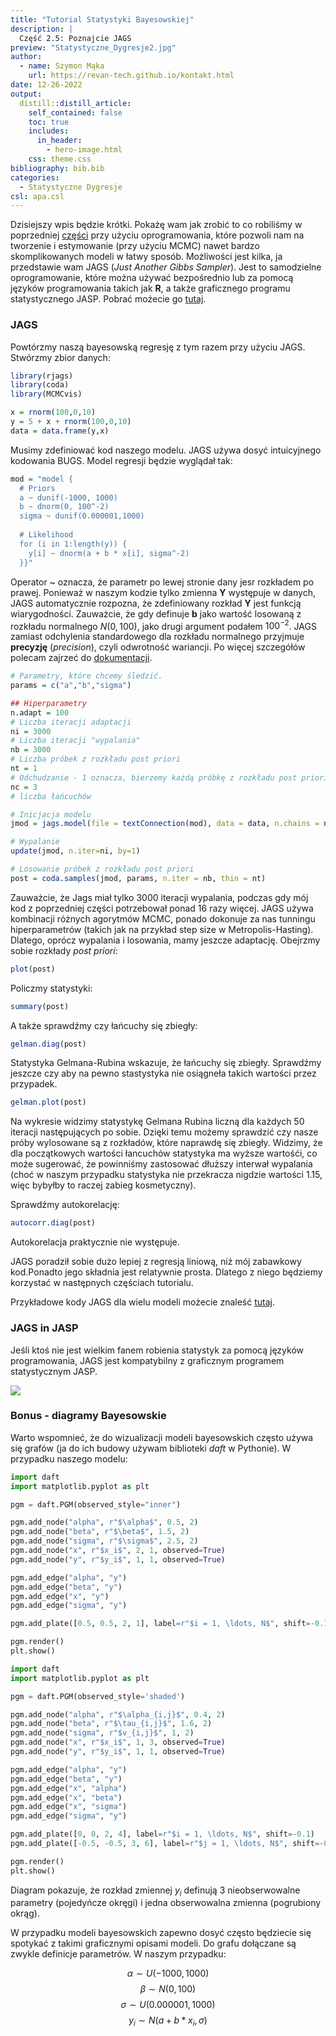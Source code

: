 ```yaml
---
title: "Tutorial Statystyki Bayesowskiej"
description: |
  Część 2.5: Poznajcie JAGS 
preview: "Statystyczne_Dygresje2.jpg"
author:
  - name: Szymon Mąka
    url: https://revan-tech.github.io/kontakt.html
date: 12-26-2022
output:
  distill::distill_article:
    self_contained: false
    toc: true
    includes:
      in_header:
        - hero-image.html
    css: theme.css  
bibliography: bib.bib
categories: 
  - Statystyczne Dygresje
csl: apa.csl
---
```


Dzisiejszy wpis będzie krótki. Pokażę wam jak zrobić to co robiliśmy w poprzedniej <span style="color:blue">[części](https://revan-tech.github.io/posts/2022-10-30-tutorial-bayes-ii/)</span>  przy użyciu oprogramowania, które pozwoli nam na tworzenie i estymowanie (przy użyciu MCMC) nawet bardzo skomplikowanych modeli w łatwy sposób. Możliwości jest kilka, ja przedstawie wam JAGS (*Just Another Gibbs Sampler*). Jest to samodzielne oprogramowanie, które można używać bezpośrednio lub za pomocą języków programowania takich jak **R**, a także graficznego programu statystycznego JASP. Pobrać możecie go <span style="color:blue">[tutaj](https://mcmc-jags.sourceforge.io/
)</span>.

### JAGS

Powtórzmy naszą bayesowską regresję z tym razem przy użyciu JAGS. Stwórzmy zbior danych:

```r

library(rjags)
library(coda)
library(MCMCvis)

x = rnorm(100,0,10)
y = 5 + x + rnorm(100,0,10)
data = data.frame(y,x)
```

Musimy zdefiniować kod naszego modelu. JAGS używa dosyć intuicyjnego kodowania BUGS. Model regresji będzie wyglądał tak:

```r
mod = "model {
  # Priors
  a ~ dunif(-1000, 1000)
  b ~ dnorm(0, 100^-2)
  sigma ~ dunif(0.000001,1000)
  
  # Likelihood
  for (i in 1:length(y)) {
    y[i] ~ dnorm(a + b * x[i], sigma^-2)
  }}"

```

Operator ~ oznacza, że parametr po lewej stronie dany jesr rozkładem po prawej. Ponieważ w naszym kodzie tylko zmienna **Y** występuje w danych, JAGS automatycznie rozpozna, że zdefiniowany rozkład **Y** jest funkcją wiarygodności. Zauważcie, że gdy definuje **b** jako wartość losowaną z rozkładu normalnego $N(0,100)$, jako drugi argument podałem $100^{-2}$. JAGS zamiast odchylenia standardowego dla rozkładu normalnego przyjmuje **precyzję** (*precision*), czyli odwrotność wariancji. Po więcej szczegółów polecam zajrzeć do <span style="color:blue">[dokumentacji](https://people.stat.sc.edu/hansont/stat740/jags_user_manual.pdf)</span>. 


```r

# Parametry, które chcemy śledzić. 
params = c("a","b","sigma")

## Hiperparametry
n.adapt = 100
# Liczba iteracji adaptacji
ni = 3000
# Liczba iteracji "wypalania"
nb = 3000
# Liczba próbek z rozkładu post priori
nt = 1
# Odchudzanie - 1 oznacza, bierzemy każdą próbkę z rozkładu post priori
nc = 3
# liczba łańcuchów

# Inicjacja modelu
jmod = jags.model(file = textConnection(mod), data = data, n.chains = nc, inits = NULL, n.adapt = n.adapt)

# Wypalanie
update(jmod, n.iter=ni, by=1)

# Losowanie próbek z rozkładu post priori
post = coda.samples(jmod, params, n.iter = nb, thin = nt)
```

Zauważcie, że Jags miał tylko 3000 iteracji wypalania, podczas gdy mój kod z poprzedniej części potrzebował ponad 16 razy więcej. JAGS używa kombinacji różnych agorytmów MCMC, ponado dokonuje za nas tunningu hiperparametrów (takich jak na przykład step size w Metropolis-Hasting). Dlatego, oprócz wypalania i losowania, mamy jeszcze adaptację. 
Obejrzmy sobie rozkłady *post priori*:

```r
plot(post)
```

Policzmy statystyki:

```r
summary(post)
```

A także sprawdźmy czy łańcuchy się zbiegły:

```r
gelman.diag(post)
```

Statystyka Gelmana-Rubina wskazuje, że łańcuchy się zbiegły. Sprawdźmy jeszcze czy aby na pewno stastystyka nie osiągneła takich wartości przez przypadek. 

```r
gelman.plot(post)
```

Na wykresie widzimy statystykę Gelmana Rubina liczną dla każdych 50 iteracji następujących po sobie. Dzięki temu możemy sprawdzić czy nasze próby wylosowane są z rozkładów, które naprawdę się zbiegły. Widzimy, że dla początkowych wartości łancuchów statystyka ma wyższe wartośći, co może sugerować, że powinniśmy zastosować dłuższy interwał wypalania (choć w naszym przypadku statystyka nie przekracza nigdzie wartości 1.15, więc bybyłby to raczej zabieg kosmetyczny).

Sprawdźmy autokorelację:

```r
autocorr.diag(post)
```

Autokorelacja praktycznie nie występuje. 

JAGS poradził sobie dużo lepiej z regresją liniową, niż mój zabawkowy kod.Ponadto jego składnia jest relatywnie prosta. Dlatego z niego będziemy korzystać w następnych częściach tutorialu. 

Przykładowe kody JAGS dla wielu modeli możecie znaleść <span style="color:blue">[tutaj](https://github.com/andrewcparnell/jags_examples)</span>.

### JAGS in JASP

Jeśli ktoś nie jest wielkim fanem robienia statystyk za pomocą języków programowania, JAGS jest kompatybilny z graficznym programem statystycznym JASP. 

![](JASP.png)


### Bonus - diagramy Bayesowskie

Warto wspomnieć, że do wizualizacji modeli bayesowskich często używa się grafów (ja do ich budowy używam biblioteki *daft* w Pythonie). W przypadku naszego modelu: 


```python
import daft
import matplotlib.pyplot as plt 

pgm = daft.PGM(observed_style="inner")

pgm.add_node("alpha", r"$\alpha$", 0.5, 2)
pgm.add_node("beta", r"$\beta$", 1.5, 2)
pgm.add_node("sigma", r"$\sigma$", 2.5, 2)
pgm.add_node("x", r"$x_i$", 2, 1, observed=True)
pgm.add_node("y", r"$y_i$", 1, 1, observed=True)

pgm.add_edge("alpha", "y")
pgm.add_edge("beta", "y")
pgm.add_edge("x", "y")
pgm.add_edge("sigma", "y")

pgm.add_plate([0.5, 0.5, 2, 1], label=r"$i = 1, \ldots, N$", shift=-0.1)

pgm.render()
plt.show() 
```



```python

import daft
import matplotlib.pyplot as plt 

pgm = daft.PGM(observed_style='shaded')

pgm.add_node("alpha", r"$\alpha_{i,j}$", 0.4, 2)
pgm.add_node("beta", r"$\tau_{i,j}$", 1.6, 2)
pgm.add_node("sigma", r"$v_{i,j}$", 1, 2)
pgm.add_node("x", r"$x_i$", 1, 3, observed=True)
pgm.add_node("y", r"$y_i$", 1, 1, observed=True)

pgm.add_edge("alpha", "y")
pgm.add_edge("beta", "y")
pgm.add_edge("x", "alpha")
pgm.add_edge("x", "beta")
pgm.add_edge("x", "sigma")
pgm.add_edge("sigma", "y")

pgm.add_plate([0, 0, 2, 4], label=r"$i = 1, \ldots, N$", shift=-0.1)
pgm.add_plate([-0.5, -0.5, 3, 6], label=r"$j = 1, \ldots, N$", shift=-0.1)

pgm.render()
plt.show() 
```

Diagram pokazuje, że rozkład zmiennej $y_i$ definują 3 nieobserwowalne parametry (pojedyńcze okręgi) i jedna obserwowalna zmienna (pogrubiony okrąg).

W przypadku modeli bayesowskich zapewno dosyć często będziecie się spotykać z takimi graficznymi opisami modeli. Do grafu dołączane są zwykle definicje parametrów. W naszym przypadku:

$$\alpha \sim U(-1000, 1000)$$
$$ \beta \sim N(0, 100) $$
$$ \sigma \sim U(0.000001,1000)$$ 
$$ y_i \sim N(a + b * x_i, \sigma)$$

